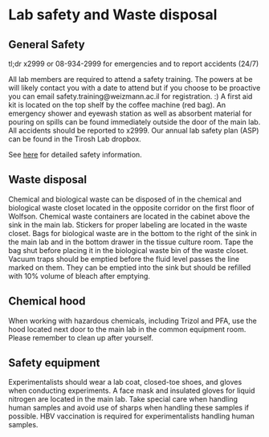 # Lab safety and Waste disposal {#safety}

## General Safety
tl;dr x2999 or 08-934-2999 for emergencies and to report accidents (24/7)

All lab members are required to attend a safety training. The powers at be will likely contact you with a date to attend but if you choose to be proactive you can email safety.training@weizmann.ac.il for registration. :) A first aid kit is located on the top shelf by the coffee machine (red bag). An emergency shower and eyewash station as well as absorbent material for pouring on spills can be found immediately outside the door of the main lab. All accidents should be reported to x2999. Our
annual lab safety plan (ASP) can be found in the Tirosh Lab dropbox.

See [here](https://www.weizmann.ac.il/safety/chemical-safety/general-guidelines) for detailed safety information.

## Waste disposal
Chemical and biological waste can be disposed of in the chemical and biological waste closet located in the opposite corridor on the first floor of Wolfson. Chemical waste containers are located in the cabinet above the sink in the main lab. Stickers for proper labeling are located in the waste closet. Bags for biological waste are in the bottom to the right of the sink in the main lab and in the bottom drawer in the tissue culture room. Tape the bag shut before placing it in the biological waste bin of the waste closet. Vacuum traps should be emptied before the fluid level passes the line marked on them. They can be emptied into the sink but should be refilled with 10% volume of bleach after emptying. 

## Chemical hood
When working with hazardous chemicals, including Trizol and PFA, use the hood located next door to the main lab in the common equipment room. Please remember to clean up after yourself.

## Safety equipment
Experimentalists should wear a lab coat, closed-toe shoes, and gloves when conducting experiments. A face mask and insulated gloves for liquid nitrogen are located in the main lab. Take special care when handling human samples and avoid use of sharps when handling these samples if possible. HBV vaccination is required for experimentalists handling human samples.

